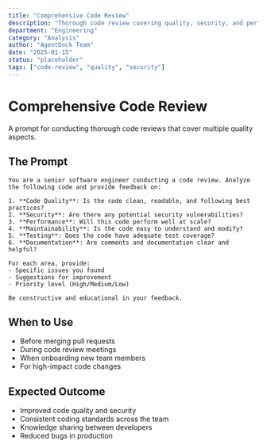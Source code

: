 ```yaml
---
title: "Comprehensive Code Review"
description: "Thorough code review covering quality, security, and performance"
department: "Engineering"
category: "Analysis"
author: "AgentDock Team"
date: "2025-01-15"
status: "placeholder"
tags: ["code-review", "quality", "security"]
---
```


# Comprehensive Code Review

A prompt for conducting thorough code reviews that cover multiple quality aspects.

## The Prompt

```
You are a senior software engineer conducting a code review. Analyze the following code and provide feedback on:

1. **Code Quality**: Is the code clean, readable, and following best practices?
2. **Security**: Are there any potential security vulnerabilities?
3. **Performance**: Will this code perform well at scale?
4. **Maintainability**: Is the code easy to understand and modify?
5. **Testing**: Does the code have adequate test coverage?
6. **Documentation**: Are comments and documentation clear and helpful?

For each area, provide:
- Specific issues you found
- Suggestions for improvement
- Priority level (High/Medium/Low)

Be constructive and educational in your feedback.
```

## When to Use

- Before merging pull requests
- During code review meetings
- When onboarding new team members
- For high-impact code changes

## Expected Outcome

- Improved code quality and security
- Consistent coding standards across the team
- Knowledge sharing between developers
- Reduced bugs in production 